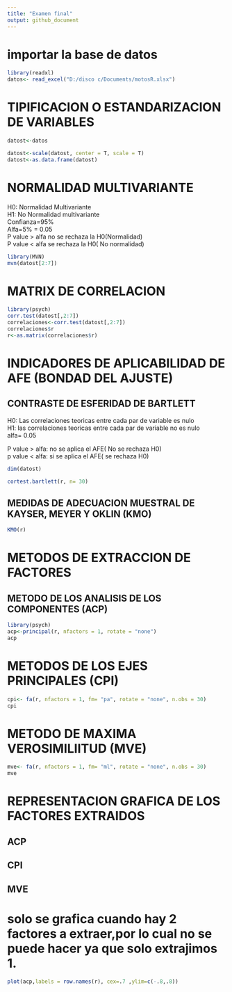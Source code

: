 ```yaml
---
title: "Examen final"
output: github_document
---
```

# importar la base de datos
```r
library(readxl)
datos<- read_excel("D:/disco c/Documents/motosR.xlsx")

```
# TIPIFICACION O ESTANDARIZACION DE VARIABLES
```r
datost<-datos

datost<-scale(datost, center = T, scale = T)
datost<-as.data.frame(datost)

```

# NORMALIDAD MULTIVARIANTE  
H0: Normalidad Multivariante  
H1: No Normalidad multivariante  
Confianza=95%  
Alfa=5% = 0.05  
P value > alfa no se rechaza la H0(Normalidad)  
P value < alfa se rechaza la H0( No normalidad)  


```r
library(MVN)
mvn(datost[2:7])
```

# MATRIX DE CORRELACION

```r
library(psych)
corr.test(datost[,2:7])
correlaciones<-corr.test(datost[,2:7])
correlaciones$r
r<-as.matrix(correlaciones$r)
```

# INDICADORES DE APLICABILIDAD DE AFE (BONDAD DEL AJUSTE)  
## CONTRASTE DE ESFERIDAD DE BARTLETT  
H0: Las correlaciones teoricas entre cada par de variable es nulo  
H1: las correlaciones teoricas entre cada par de variable no es nulo  
alfa= 0.05
  
P value > alfa: no se aplica el AFE( No se rechaza H0)  
p value < alfa: si se aplica el AFE( se rechaza H0)
```r
dim(datost)

cortest.bartlett(r, n= 30)

```

## MEDIDAS DE ADECUACION MUESTRAL DE KAYSER, MEYER Y OKLIN (KMO)
```r
KMO(r)
```

# METODOS DE EXTRACCION DE FACTORES 
## METODO DE LOS ANALISIS DE LOS COMPONENTES (ACP)

```r
library(psych)
acp<-principal(r, nfactors = 1, rotate = "none")
acp
```
# METODOS DE LOS EJES PRINCIPALES (CPI)
```r
cpi<- fa(r, nfactors = 1, fm= "pa", rotate = "none", n.obs = 30)
cpi
```
# METODO DE MAXIMA VEROSIMILIITUD (MVE)
```r
mve<- fa(r, nfactors = 1, fm= "ml", rotate = "none", n.obs = 30)
mve
```

# REPRESENTACION GRAFICA DE LOS FACTORES EXTRAIDOS  
## ACP
## CPI
## MVE

# solo se grafica cuando hay 2 factores a extraer,por lo cual no se puede hacer ya que solo extrajimos 1.
```r
plot(acp,labels = row.names(r), cex=.7 ,ylim=c(-.8,.8))

```



